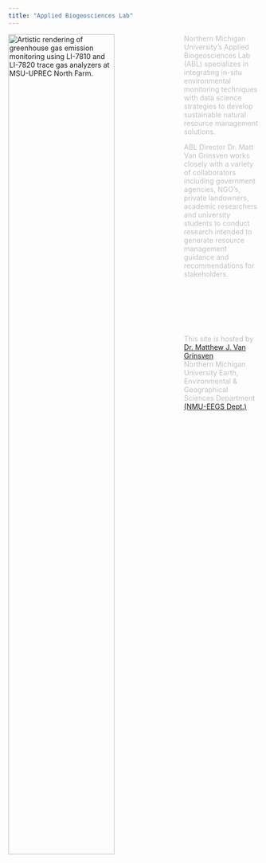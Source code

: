 ```yaml
---
title: "Applied Biogeosciences Lab"
---
```


![Artistic rendering of greenhouse gas emission monitoring using LI-7810 and LI-7820 trace gas analyzers at MSU-UPREC North Farm. ](images/Flux-Flip.jpg){style="float:left; margin-right: 5%; fig-align:right; width:65%;" fig-alt="\"Artistic rendering of a photo taken of a greenhouse gas analyzer in a reduced tillage study plot at MSU-UPREC."}
<span style="color:Silver">Northern Michigan University's Applied Biogeosciences Lab (ABL) specializes in integrating in-situ environmental monitoring techniques with data science strategies to develop sustainable natural resource management solutions.</span>

 <span style="color:Silver"> ABL Director Dr. Matt Van Grinsven    works closely with a variety of collaborators including          government agencies, NGO's, private landowners, academic         researchers and university students to conduct research          intended to generate resource management guidance and            recommendations for stakeholders.</span>

<br />
<br />
<br />
<br />
<br />


<span style="color:Silver">This site is hosted by <a href="https://nmu.edu/eegs/matthew-van-grinsven" >Dr. Matthew J. Van Grinsven</a>   
<span style="color:Silver">Northern Michigan University Earth, Environmental & Geographical Sciences Department <a href="https://nmu.edu/eegs" >(NMU-EEGS Dept.)</a></span> 
